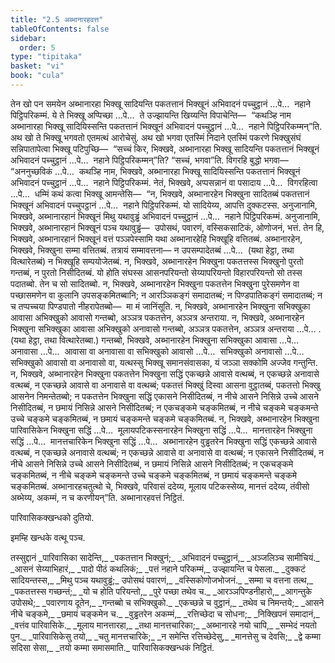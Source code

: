 ```yaml
---
title: "2.5 अब्भानारहवत्त"
tableOfContents: false
sidebar:
  order: 5
type: "tipitaka"
basket: "vi"
book: "cula"
---
```



<DynamicBreadcrumb />

<Division number="95" book="cula">

<Paragraph number="474" book="cula">
तेन खो पन समयेन अब्भानारहा भिक्खू सादियन्ति पकतत्तानं भिक्खूनं अभिवादनं पच्चुट्ठानं …पे…  नहाने पिट्ठिपरिकम्मं. ये ते भिक्खू अप्पिच्छा …पे…  ते उज्झायन्ति खिय्यन्ति विपाचेन्ति—  “कथञ्हि नाम अब्भानारहा भिक्खू सादियिस्सन्ति पकतत्तानं भिक्खूनं अभिवादनं पच्चुट्ठानं …पे…  नहाने पिट्ठिपरिकम्मन्”ति. अथ खो ते भिक्खू भगवतो एतमत्थं आरोचेसुं.
</Paragraph>

<Paragraph number="475" book="cula">
अथ खो भगवा एतस्मिं निदाने एतस्मिं पकरणे भिक्खुसंघं सन्निपातापेत्वा भिक्खू पटिपुच्छि—  “सच्चं किर, भिक्खवे, अब्भानारहा भिक्खू सादियन्ति पकतत्तानं भिक्खूनं अभिवादनं पच्चुट्ठानं …पे…  नहाने पिट्ठिपरिकम्मन्”ति? “सच्चं, भगवा”ति. विगरहि बुद्धो भगवा—  “अननुच्छविकं …पे…  कथञ्हि नाम, भिक्खवे, अब्भानारहा भिक्खू सादियिस्सन्ति पकतत्तानं भिक्खूनं अभिवादनं पच्चुट्ठानं …पे…  नहाने पिट्ठिपरिकम्मं. नेतं, भिक्खवे, अप्पसन्नानं वा पसादाय …पे…  विगरहित्वा …पे…  धम्मिं कथं कत्वा भिक्खू आमन्तेसि—  “न, भिक्खवे, अब्भानारहेन भिक्खुना सादितब्बं पकतत्तानं भिक्खूनं अभिवादनं पच्चुपट्ठानं …पे…  नहाने पिट्ठिपरिकम्मं. यो सादियेय्य, आपत्ति दुक्कटस्स. अनुजानामि, भिक्खवे, अब्भानारहानं भिक्खूनं मिथु यथावुड्ढं अभिवादनं पच्चुट्ठानं …पे…  नहाने पिट्ठिपरिकम्मं. अनुजानामि, भिक्खवे, अब्भानारहानं भिक्खूनं पञ्च यथावुड्ढं—  उपोसथं, पवारणं, वस्सिकसाटिकं, ओणोजनं, भत्तं. तेन हि, भिक्खवे, अब्भानारहानं भिक्खूनं वत्तं पञ्ञपेस्सामि यथा अब्भानारहेहि भिक्खूहि वत्तितब्बं.
</Paragraph>

</Division>
<Division number="96" book="cula">

<Paragraph number="476" book="cula">
अब्भानारहेन, भिक्खवे, भिक्खुना सम्मा वत्तितब्बं. तत्रायं सम्मावत्तना—
</Paragraph>

<Paragraph number="477" book="cula">
न उपसम्पादेतब्बं …पे…  (यथा हेट्ठा, तथा वित्थारेतब्बं) न भिक्खूहि सम्पयोजेतब्बं.
</Paragraph>

<Paragraph number="478" book="cula">
न, भिक्खवे, अब्भानारहेन भिक्खुना पकतत्तस्स भिक्खुनो पुरतो गन्तब्बं, न पुरतो निसीदितब्बं. यो होति संघस्स आसनपरियन्तो सेय्यापरियन्तो विहारपरियन्तो सो तस्स पदातब्बो. तेन च सो सादितब्बो.
</Paragraph>

<Paragraph number="479" book="cula">
न, भिक्खवे, अब्भानारहेन भिक्खुना पकतत्तेन भिक्खुना पुरेसमणेन वा पच्छासमणेन वा कुलानि उपसङ्कमितब्बानि; न आरञ्ञिकङ्गं समादातब्बं; न पिण्डपातिकङ्गं समादातब्बं; न च तप्पच्चया पिण्डपातो नीहरापेतब्बो—  मा मं जानिंसूति.
</Paragraph>

<Paragraph number="480" book="cula">
न, भिक्खवे, अब्भानारहेन भिक्खुना सभिक्खुका आवासा अभिक्खुको आवासो गन्तब्बो, अञ्ञत्र पकतत्तेन, अञ्ञत्र अन्तराया.
</Paragraph>

<Paragraph number="481" book="cula">
न, भिक्खवे, अब्भानारहेन भिक्खुना सभिक्खुका आवासा अभिक्खुको अनावासो गन्तब्बो, अञ्ञत्र पकतत्तेन, अञ्ञत्र अन्तराया …पे… . (यथा हेट्ठा, तथा वित्थारेतब्बा.)
</Paragraph>

<Paragraph number="482" book="cula">
गन्तब्बो, भिक्खवे, अब्भानारहेन भिक्खुना सभिक्खुका आवासा …पे…  अनावासा …पे…  आवासा वा अनावासा वा सभिक्खुको आवासो …पे…  सभिक्खुको अनावासो …पे…  सभिक्खुको आवासो वा अनावासो वा, यत्थस्सु भिक्खू समानसंवासका, यं जञ्ञा सक्कोमि अज्जेव गन्तुन्ति.
</Paragraph>

<Paragraph number="483" book="cula">
न, भिक्खवे, अब्भानारहेन भिक्खुना पकतत्तेन भिक्खुना सद्धिं एकच्छन्ने आवासे वत्थब्बं, न एकच्छन्ने अनावासे वत्थब्बं, न एकच्छन्ने आवासे वा अनावासे वा वत्थब्बं; पकतत्तं भिक्खुं दिस्वा आसना वुट्ठातब्बं, पकतत्तो भिक्खु आसनेन निमन्तेतब्बो; न पकतत्तेन भिक्खुना सद्धिं एकासने निसीदितब्बं, न नीचे आसने निसिन्ने उच्चे आसने निसीदितब्बं, न छमायं निसिन्ने आसने निसीदितब्बं; न एकचङ्कमे चङ्कमितब्बं, न नीचे चङ्कमे चङ्कमन्ते उच्चे चङ्कमे चङ्कमितब्बं, न छमायं चङ्कमन्ते चङ्कमे चङ्कमितब्बं.
</Paragraph>

<Paragraph number="484" book="cula">
न, भिक्खवे, अब्भानारहेन भिक्खुना पारिवासिकेन भिक्खुना सद्धिं …पे…  मूलायपटिकस्सनारहेन भिक्खुना सद्धिं …पे…  मानत्तारहेन भिक्खुना सद्धिं …पे…  मानत्तचारिकेन भिक्खुना सद्धिं …पे…  अब्भानारहेन वुड्ढतरेन भिक्खुना सद्धिं एकच्छन्ने आवासे वत्थब्बं, न एकच्छन्ने अनावासे वत्थब्बं; न एकच्छन्ने आवासे वा अनावासे वा वत्थब्बं; न एकासने निसीदितब्बं, न नीचे आसने निसिन्ने उच्चे आसने निसीदितब्बं, न छमायं निसिन्ने आसने निसीदितब्बं; न एकचङ्कमे चङ्कमितब्बं, न नीचे चङ्कमे चङ्कमन्ते उच्चे चङ्कमे चङ्कमितब्बं, न छमायं चङ्कमन्ते चङ्कमे चङ्कमितब्बं.
</Paragraph>

<Paragraph number="485" book="cula">
अब्भानारहचतुत्थो चे, भिक्खवे, परिवासं ददेय्य, मूलाय पटिकस्सेय्य, मानत्तं ददेय्य, तंवीसो अब्भेय्य, अकम्मं, न च करणीयन्”ति.

</Paragraph>
</Division>

<Paragraph number="486" book="cula">
अब्भानारहवत्तं निट्ठितं.

  
पारिवासिकक्खन्धको दुतियो.

  
इमम्हि खन्धके वत्थू पञ्च.



</Paragraph>

<Paragraph number="487" type="center" book="cula">
तस्सुद्दानं


</Paragraph>

<Paragraph number="488" type="verses" book="cula">
_पारिवासिका सादेन्ति,_  
_पकतत्तान भिक्खुनं;_  
_अभिवादनं पच्चुट्ठानं,_  
_अञ्जलिञ्च सामीचियं._  

</Paragraph>

<Paragraph number="489" type="verses" book="cula">
_आसनं सेय्याभिहारं,_  
_पादो पीठं कथलिकं;_  
_पत्तं नहाने परिकम्मं,_  
उज्झायन्ति च पेसला._  

</Paragraph>

<Paragraph number="490" type="verses" book="cula">
_दुक्कटं सादियन्तस्स,_  
_मिथु पञ्च यथावुड्ढं;_  
उपोसथं पवारणं,_  
_वस्सिकोणोजभोजनं._  

</Paragraph>

<Paragraph number="491" type="verses" book="cula">
_सम्मा च वत्तना तत्थ,_  
_पकतत्तस्स गच्छन्तं;_  
_यो च होति परियन्तो,_  
_पुरे पच्छा तथेव च._  

</Paragraph>

<Paragraph number="492" type="verses" book="cula">
_आरञ्ञपिण्डनीहारो,_  
_आगन्तुके उपोसथे;_  
_पवारणाय दूतेन,_  
_गन्तब्बो च सभिक्खुको._  

</Paragraph>

<Paragraph number="493" type="verses" book="cula">
_एकच्छन्ने च वुट्ठानं,_  
_तथेव च निमन्तये;_  
_आसने नीचे चङ्कमे,_  
_छमायं चङ्कमेन च._  

</Paragraph>

<Paragraph number="494" type="verses" book="cula">
_वुड्ढतरेन अकम्मं,_  
_रत्तिच्छेदा च सोधना;_  
_निक्खिपनं समादानं,_  
_वत्तंव पारिवासिके._  

</Paragraph>

<Paragraph number="495" type="verses" book="cula">
_मूलाय मानत्तारहा,_  
_तथा मानत्तचारिका;_  
_अब्भानारहे नयो चापि,_  
_सम्भेदं नयतो पुन._  

</Paragraph>

<Paragraph number="496" type="verses" book="cula">
_पारिवासिकेसु तयो,_  
_चतु मानत्तचारिके;_  
_न समेन्ति रत्तिच्छेदेसु,_  
_मानत्तेसु च देवसि;_  
_द्वे कम्मा सदिसा सेसा,_  
_तयो कम्मा समासमाति._  


</Paragraph>

<Paragraph number="497" type="center" book="cula">
पारिवासिकक्खन्धकं निट्ठितं.
</Paragraph>